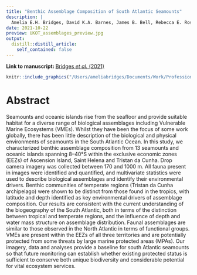 ```yaml
---
title: "Benthic Assemblage Composition of South Atlantic Seamounts"
description: |
  Amelia E.H. Bridges, David K.A. Barnes, James B. Bell, Rebecca E. Ross & Kerry L. Howell
date: 2021-10-22
preview: UKOT_assemblages_preview.jpg
output:
  distill::distill_article:
    self_contained: false
---
```


**Link to manuscript: **[Bridges *et al.* (2021)](https://www.frontiersin.org/articles/10.3389/fmars.2021.660648/full)

::: {.floatting}
```r
knitr::include_graphics("/Users/ameliabridges/Documents/Work/Professional_website/AEHB-website/_publications/2022-05-29-ukotassemblages/UKOT_assemblages_preview.jpg")
```

# Abstract 

Seamounts and oceanic islands rise from the seafloor and provide suitable habitat for a diverse range of biological assemblages including Vulnerable Marine Ecosystems (VMEs). Whilst they have been the focus of some work globally, there has been little description of the biological and physical environments of seamounts in the South Atlantic Ocean. In this study, we characterized benthic assemblage composition from 13 seamounts and oceanic islands spanning 8–40°S within the exclusive economic zones (EEZs) of Ascension Island, Saint Helena and Tristan da Cunha. Drop camera imagery was collected between 170 and 1000 m. All fauna present in images were identified and quantified, and multivariate statistics were used to describe biological assemblages and identify their environmental drivers. Benthic communities of temperate regions (Tristan da Cunha archipelago) were shown to be distinct from those found in the tropics, with latitude and depth identified as key environmental drivers of assemblage composition. Our results are consistent with the current understanding of the biogeography of the South Atlantic, both in terms of the distinction between tropical and temperate regions, and the influence of depth and water mass structure on assemblage distribution. Faunal assemblages are similar to those observed in the North Atlantic in terms of functional groups. VMEs are present within the EEZs of all three territories and are potentially protected from some threats by large marine protected areas (MPAs). Our imagery, data and analyses provide a baseline for south Atlantic seamounts so that future monitoring can establish whether existing protected status is sufficient to conserve both unique biodiversity and considerable potential for vital ecosystem services.

:::